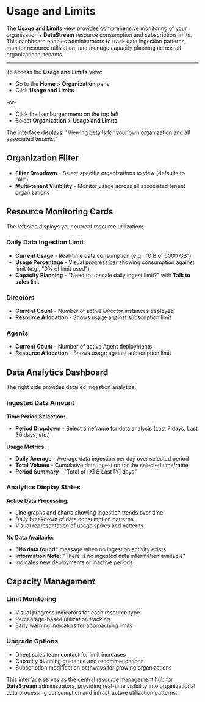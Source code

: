 # Usage and Limits

The **Usage and Limits** view provides comprehensive monitoring of your organization's **DataStream** resource consumption and subscription limits. This dashboard enables administrators to track data ingestion patterns, monitor resource utilization, and manage capacity planning across all organizational tenants.

---

To access the **Usage and Limits** view:

- Go to the **Home** > **Organization** pane
- Click **Usage and Limits**

-or-

- Click the hamburger menu on the top left
- Select **Organization** > **Usage and Limits**

The interface displays: "Viewing details for your own organization and all associated tenants."

## Organization Filter

- **Filter Dropdown** - Select specific organizations to view (defaults to "All")
- **Multi-tenant Visibility** - Monitor usage across all associated tenant organizations

## Resource Monitoring Cards

The left side displays your current resource utilization:

### Daily Data Ingestion Limit
- **Current Usage** - Real-time data consumption (e.g., "0 B of 5000 GB")
- **Usage Percentage** - Visual progress bar showing consumption against limit (e.g., "0% of limit used")
- **Capacity Planning** - "Need to upscale daily ingest limit?" with **Talk to sales** link

### Directors
- **Current Count** - Number of active Director instances deployed
- **Resource Allocation** - Shows usage against subscription limit

### Agents
- **Current Count** - Number of active Agent deployments
- **Resource Allocation** - Shows usage against subscription limit

## Data Analytics Dashboard

The right side provides detailed ingestion analytics:

### Ingested Data Amount

**Time Period Selection:**
- **Period Dropdown** - Select timeframe for data analysis (Last 7 days, Last 30 days, etc.)

**Usage Metrics:**
- **Daily Average** - Average data ingestion per day over selected period
- **Total Volume** - Cumulative data ingestion for the selected timeframe
- **Period Summary** - "Total of [X] B Last [Y] days"

### Analytics Display States

**Active Data Processing:**
- Line graphs and charts showing ingestion trends over time
- Daily breakdown of data consumption patterns
- Visual representation of usage spikes and patterns

**No Data Available:**
- **"No data found"** message when no ingestion activity exists
- **Information Note:** "There is no ingested data information available"
- Indicates new deployments or inactive periods

## Capacity Management

### Limit Monitoring
- Visual progress indicators for each resource type
- Percentage-based utilization tracking
- Early warning indicators for approaching limits

### Upgrade Options
- Direct sales team contact for limit increases
- Capacity planning guidance and recommendations
- Subscription modification pathways for growing organizations

This interface serves as the central resource management hub for **DataStream** administrators, providing real-time visibility into organizational data processing consumption and infrastructure utilization patterns.